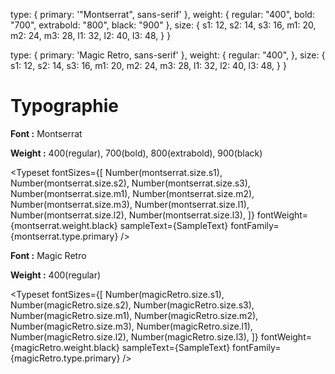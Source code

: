 
<Meta title="Theme/Typographie" />

  type: {
    primary: '"Montserrat", sans-serif'
  }, 
  weight: {
    regular: "400",
    bold: "700",
    extrabold: "800",
    black: "900"
  },
  size: {
    s1: 12,
    s2: 14,
    s3: 16,
    m1: 20,
    m2: 24,
    m3: 28,
    l1: 32,
    l2: 40,
    l3: 48,
  }
}

  type: {
    primary: 'Magic Retro, sans-serif'
  }, 
  weight: {
    regular: "400",
  },
  size: {
    s1: 12,
    s2: 14,
    s3: 16,
    m1: 20,
    m2: 24,
    m3: 28,
    l1: 32,
    l2: 40,
    l3: 48,
  }
}


# Typographie

**Font :** Montserrat

**Weight :** 400(regular), 700(bold), 800(extrabold), 900(black)

<Typeset
  fontSizes={[
    Number(montserrat.size.s1),
    Number(montserrat.size.s2),
    Number(montserrat.size.s3),
    Number(montserrat.size.m1),
    Number(montserrat.size.m2),
    Number(montserrat.size.m3),
    Number(montserrat.size.l1),
    Number(montserrat.size.l2),
    Number(montserrat.size.l3),
  ]}
  fontWeight={montserrat.weight.black}
  sampleText={SampleText}
  fontFamily={montserrat.type.primary}
/>

**Font :** Magic Retro

**Weight :** 400(regular)

<Typeset
  fontSizes={[
    Number(magicRetro.size.s1),
    Number(magicRetro.size.s2),
    Number(magicRetro.size.s3),
    Number(magicRetro.size.m1),
    Number(magicRetro.size.m2),
    Number(magicRetro.size.m3),
    Number(magicRetro.size.l1),
    Number(magicRetro.size.l2),
    Number(magicRetro.size.l3),
  ]}
  fontWeight={magicRetro.weight.black}
  sampleText={SampleText}
  fontFamily={magicRetro.type.primary}
/>